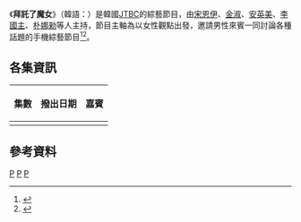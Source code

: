 {{Notability Unreferenced |time=2017-02-17T18:46:41+00:00}}
{{電視節目信息框
|名稱       = 拜託了魔女
|原名       = {{lang|kor|}} 
|圖片       = [[File:Please_Witch.jpg|250px]]
|圖說       = 
|類型       = [[綜藝節目|綜藝節目]]、[[真人秀|真人秀]]
|主持       = [[宋恩伊|宋恩伊]]、[[金淑|金淑]]、[[安英美|安英美]]、[[李國主|李國主]]、[[朴娜勑|朴娜勑]]
|地區       = {{KOR}}
|語言       = [[韓語|韓語]]
|製片人     = 
|developer  =
|每集長     = 約分鐘
|電視臺     = [[JTBC|JTBC]]
|視頻制式   = [[1080i|1080i]] ([[HDTV|HDTV]])
|音頻制式   = [[立體聲|立體聲]]
|首播國家   = {{KOR}}
|集數       = 14集
|開始       = {{start date|2016|2|16}}
|結束       =  {{end date|2016|4|12}}
|官方網站   = 
|tv_com_id  = 
|related    = 	
| 台灣名稱  = 
|}}

《'''拜託了魔女'''》（韓語：）是韓國[[JTBC|JTBC]]的綜藝節目，由[[宋恩伊|宋恩伊]]、[[金淑|金淑]]、[[安英美|安英美]]、[[李國主|李國主]]、[[朴娜勑|朴娜勑]]等人主持，節目主軸為以女性觀點出發，邀請男性來賓一同討論各種話題的手機綜藝節目<ref>{{Cite web |url=http://www.allthatstar.com/tw/view.php?action=5211&postID=202386 |title=存档副本 |access-date=2017-02-15 |archive-url=https://web.archive.org/web/20170215203251/http://www.allthatstar.com/tw/view.php?action=5211&postID=202386 |archive-date=2017-02-15 |dead-url=yes }}</ref><ref>{{Cite web |url=http://www.koreastardaily.com/tc/photo/73591 |title=存档副本 |access-date=2017-02-15 |archive-date=2017-02-15 |archive-url=https://web.archive.org/web/20170215214454/http://www.koreastardaily.com/tc/photo/73591 |dead-url=no }}</ref>。

==各集資訊==

{| class="wikitable"
|- 
!集數!!撥出日期!!嘉賓
|-
|
|}



==參考資料==
{{Reflist}}



[[Category:JTBC|P]]
[[Category:韓國電視節目|P]]
[[Category:韓國綜藝節目|P]]